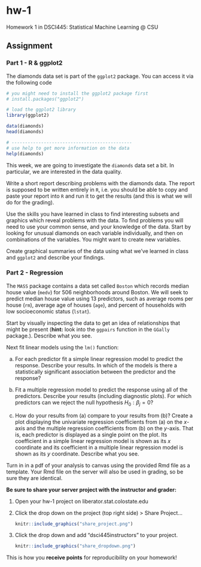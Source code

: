 # hw-1

Homework 1 in DSCI445: Statistical Machine Learning @ CSU

## Assignment

### Part 1 - R & ggplot2
The diamonds data set is part of the `ggplot2` package. You can access it via the following code

```r
# you might need to install the ggplot2 package first
# install.packages("ggplot2")

# load the ggplot2 library
library(ggplot2)

data(diamonds)
head(diamonds) 

# ---------------------------------------------
# use help to get more information on the data
help(diamonds)
```

This week, we are going to investigate the `diamonds` data set a bit. In particular, we are interested in the data quality.

Write a short report describing problems with the diamonds data. The report is supposed to be written entirely in `R`, i.e. you should be able to copy and paste your report into `R` and run it to get the results (and this is what we will do for the grading).

Use the skills you have learned in class to find interesting subsets and graphics which reveal problems with the data. To find problems you will need to use your common sense, and your knowledge of the data. Start by looking for unusual diamonds on each variable individually, and then on combinations of the variables. You might want to create new variables. 

Create graphical summaries of the data using what we've learned in class and `ggplot2` and describe your findings. 

### Part 2 - Regression

The `MASS` package contains a data set called `Boston` which records median house value (`medv`) for $506$ neighborhoods around Boston. We will seek to predict median house value using 13 predictors, such as average rooms per house (`rm`), average age of houses (`age`), and percent of households with low socioeconomic status (`lstat`). 

Start by visually inspecting the data to get an idea of relationships that might be present (**hint:** look into the `ggpairs` function in the `GGally` package.). Describe what you see.

Next fit linear models using the `lm()` function:

(a) For each predictor fit a simple linear regression model to predict the response. Describe your results. In which of the models is there a statistically significant association between the predictor and the response?

(b) Fit a multiple regression model to predict the response using all of the predictors. Describe your results (including diagnostic plots). For which predictors can we reject the null hypothesis $H_0: \beta_j = 0$?

(c) How do your results from (a) compare to your results from (b)? Create a plot displaying the univariate regression coefficients from (a) on the $x$-axis and the multiple regression coefficients from (b) on the $y$-axis. That is, each predictor is displayed as a single point on the plot. Its coefficient in a simple linear regression model is shown as its $x$ coordinate and its coefficient in a multiple linear regression model is shown as its $y$ coordinate. Describe what you see.

 
Turn in in a pdf of your analysis to canvas using the provided Rmd file as a template. Your Rmd file on the server will also be used in grading, so be sure they are identical.

**Be sure to share your server project with the instructor and grader:**

1. Open your hw-1 project on liberator.stat.colostate.edu
2. Click the drop down on the project (top right side) > Share Project...
    
    ```r
    knitr::include_graphics("share_project.png")
    ```
  
3. Click the drop down and add "dsci445instructors" to your project.

    ```r
    knitr::include_graphics("share_dropdown.png")
    ```

This is how you **receive points** for reproducibility on your homework!




